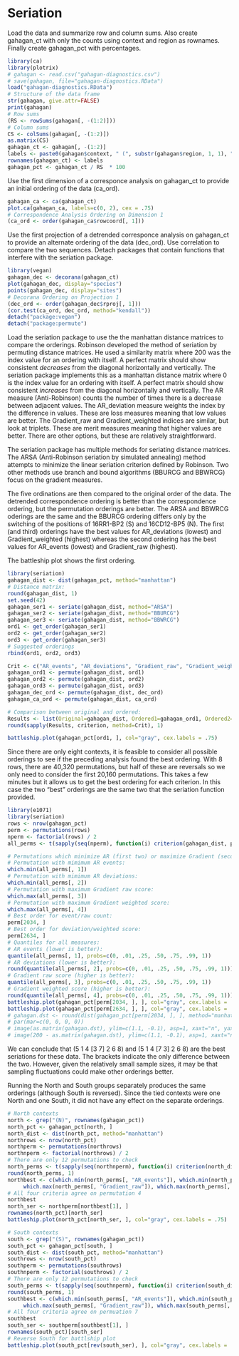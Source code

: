 # Seriation

Load the data and summarize row and column sums. Also create gahagan_ct with only the counts using context and region as rownames. Finally create gahagan_pct with percentages.

```r
library(ca)
library(plotrix)
# gahagan <- read.csv("gahagan-diagnostics.csv")
# save(gahagan, file="gahagan-diagnostics.RData")
load("gahagan-diagnostics.RData")
# Structure of the data frame
str(gahagan, give.attr=FALSE)
print(gahagan)
# Row sums
(RS <- rowSums(gahagan[, -(1:2)]))
# Column sums
CS <- colSums(gahagan[, -(1:2)])
as.matrix(CS)
gahagan_ct <- gahagan[, -(1:2)]
labels <- paste0(gahagan$context, " (", substr(gahagan$region, 1, 1), ")")
rownames(gahagan_ct) <- labels
gahagan_pct <- gahagan_ct / RS  * 100
```

Use the first dimension of a corresponce analysis on gahagan_ct to provide an initial ordering of the data (ca_ord).

```r
gahagan_ca <- ca(gahagan_ct)
plot.ca(gahagan_ca, labels=c(0, 2), cex = .75)
# Correspondence Analysis Ordering on Dimension 1
(ca_ord <- order(gahagan_ca$rowcoord[, 1]))
```

Use the first projection of a detrended corresponce analysis on gahagan_ct to provide an alternate ordering of the data (dec_ord). Use correlation to compare the two sequences. Detach packages that contain functions that interfere with the seriation package.

```r
library(vegan)
gahagan_dec <- decorana(gahagan_ct)
plot(gahagan_dec, display="species")
points(gahagan_dec, display="sites")
# Decorana Ordering on Projection 1
(dec_ord <- order(gahagan_dec$rproj[, 1]))
(cor.test(ca_ord, dec_ord, method="kendall"))
detach("package:vegan")
detach("package:permute")
```

Load the seriation package to use the the manhattan distance matrices to compare the orderings. Robinson developed the method of seriation by permuting distance matrices. He used a similarity matrix where 200 was the index value for an ordering with itself. A perfect matrix should show consistent *decreases* from the diagonal horizontally and vertically. The seriation package implements this as a manhattan distance matrix where 0 is the index value for an ordering with itself. A perfect matrix should show consistent *increases* from the diagonal horizontally and vertically. The AR measure (Anti-Robinson) counts the number of times there is a decrease between adjacent values. The AR_deviation measure weights the index by the difference in values. These are loss measures meaning that low values are better. The Gradient_raw and Gradient_weighted indices are similar, but look at triplets. These are merit measures meaning that higher values are better. There are other options, but these are relatively straightforward.

The seriation package has multiple methods for seriating distance matrices. The ARSA (Anti-Robinson seriation by simulated annealing) method attempts to minimize the linear seriation criterion defined by Robinson. Two other methods use branch and bound algorithms (BBURCG and BBWRCG) focus on the gradient measures.

The five ordinations are then compared to the original order of the data. The detrended correspondence ordering is better than the correspondence ordering, but the permutation orderings are better. The ARSA and BBWRCG oderings are the same and the BBURCG ordering differs only by the switching of the positions of 16RR1-BP2 (S) and 16CD12-BP5 (N). The first (and third) orderings have the best values for AR_deviations (lowest) and Gradient_weighted (highest) whereas the second ordering has the best values for AR_events (lowest) and Gradient_raw (highest).

The battleship plot shows the first ordering. 

```r
library(seriation)
gahagan_dist <- dist(gahagan_pct, method="manhattan")
# Distance matrix:
round(gahagan_dist, 1)
set.seed(42)
gahagan_ser1 <- seriate(gahagan_dist, method="ARSA")
gahagan_ser2 <- seriate(gahagan_dist, method="BBURCG")
gahagan_ser3 <- seriate(gahagan_dist, method="BBWRCG")
ord1 <- get_order(gahagan_ser1)
ord2 <- get_order(gahagan_ser2)
ord3 <- get_order(gahagan_ser3)
# Suggested orderings
rbind(ord1, ord2, ord3)

Crit <- c("AR_events", "AR_deviations", "Gradient_raw", "Gradient_weighted")
gahagan_ord1 <- permute(gahagan_dist, ord1)
gahagan_ord2 <- permute(gahagan_dist, ord2)
gahagan_ord3 <- permute(gahagan_dist, ord3)
gahagan_dec_ord <- permute(gahagan_dist, dec_ord)
gahagan_ca_ord <- permute(gahagan_dist, ca_ord)

# Comparison between original and ordered:
Results <- list(Original=gahagan_dist, Ordered1=gahagan_ord1, Ordered2=gahagan_ord2, Ordered3=gahagan_ord3, CA=gahagan_ca_ord, DEC=gahagan_dec_ord)
round(sapply(Results, criterion, method=Crit), 1)

battleship.plot(gahagan_pct[ord1, ], col="gray", cex.labels = .75)
```

Since there are only eight contexts, it is feasible to consider all possible orderings to see if the preceding analysis found the best ordering. With 8 rows, there are 40,320 permutations, but half of these are reversals so we only need to consider the first 20,160 permutations. This takes a few minutes but it allows us to get the best ordering for each criterion. In this case the two "best" orderings are the same two that the seriation function provided.

```r
library(e1071)
library(seriation)
rows <- nrow(gahagan_pct)
perm <- permutations(rows)
nperm <- factorial(rows) / 2
all_perms <- t(sapply(seq(nperm), function(i) criterion(gahagan_dist, perm[i,], method=Crit)))

# Permutations which minimize AR (first two) or maximize Gradient (second two) measures:
# Permutation with mimimum AR events:
which.min(all_perms[, 1])
# Permutation with mimimum AR deviations:
which.min(all_perms[, 2])
# Permutation with maximum Gradient raw score:
which.max(all_perms[, 3])
# Permutation with maximum Gradient weighted score:
which.max(all_perms[, 4])
# Best order for event/raw count:
perm[2034, ]
# Best order for deviation/weighted score:
perm[2634, ]
# Quantiles for all measures:
# AR events (lower is better):
quantile(all_perms[, 1], probs=c(0, .01, .25, .50, .75, .99, 1))
# AR deviations (lower is better):
round(quantile(all_perms[, 2], probs=c(0, .01, .25, .50, .75, .99, 1)))
# Gradient raw score (higher is better):
quantile(all_perms[, 3], probs=c(0, .01, .25, .50, .75, .99, 1))
# Gradient weighted score (higher is better):
round(quantile(all_perms[, 4], probs=c(0, .01, .25, .50, .75, .99, 1)))
battleship.plot(gahagan_pct[perm[2034, ], ], col="gray", cex.labels = .75)
battleship.plot(gahagan_pct[perm[2634, ], ], col="gray", cex.labels = .75)
# gahagan.dst <- round(dist(gahagan_pct[perm[2034, ], ], method="manhattan", diag=TRUE, upper=TRUE), 1)
# par(mar=c(0, 0, 0, 0))
# image(as.matrix(gahagan.dst), ylim=c(1.1, -0.1), asp=1, xaxt="n", yaxt="n", frame.plot=FALSE)
# image(200 - as.matrix(gahagan.dst), ylim=c(1.1, -0.1), asp=1, xaxt="n", yaxt="n", frame.plot=FALSE)
```

We can conclude that (5 1 4 [3 7] 2 6 8) and (5 1 4 [7 3] 2 6 8) are the best seriations for these data. The brackets indicate the only difference between the two. However, given the relatively small sample sizes, it may be that sampling fluctuations could make other orderings better. 

Running the North and South groups separately produces the same orderings (although South is reversed). Since the tied contexts were one North and one South, it did not have any effect on the separate orderings.

```r

# North contexts
north <- grep("(N)", rownames(gahagan_pct))
north_pct <- gahagan_pct[north, ]
north_dist <- dist(north_pct, method="manhattan")
northrows <- nrow(north_pct)
northperm <- permutations(northrows)
northnperm <- factorial(northrows) / 2
# There are only 12 permutations to check
north_perms <- t(sapply(seq(northnperm), function(i) criterion(north_dist, northperm[i,], method=Crit)))
round(north_perms, 1)
northbest <- c(which.min(north_perms[, "AR_events"]), which.min(north_perms[, "AR_deviations"]),
     which.max(north_perms[, "Gradient_raw"]), which.max(north_perms[, "Gradient_weighted"]))
# All four criteria agree on permutation 4
northbest
north_ser <- northperm[northbest[1], ]
rownames(north_pct)[north_ser]
battleship.plot(north_pct[north_ser, ], col="gray", cex.labels = .75)

# South contexts
south <- grep("(S)", rownames(gahagan_pct))
south_pct <- gahagan_pct[south, ]
south_dist <- dist(south_pct, method="manhattan")
southrows <- nrow(south_pct)
southperm <- permutations(southrows)
southnperm <- factorial(southrows) / 2
# There are only 12 permutations to check
south_perms <- t(sapply(seq(southnperm), function(i) criterion(south_dist, southperm[i,], method=Crit)))
round(south_perms, 1)
southbest <- c(which.min(south_perms[, "AR_events"]), which.min(south_perms[, "AR_deviations"]),
     which.max(south_perms[, "Gradient_raw"]), which.max(south_perms[, "Gradient_weighted"]))
# All four criteria agree on permuation 7
southbest
south_ser <- southperm[southbest[1], ]
rownames(south_pct)[south_ser]
# Reverse South for battlship plot
battleship.plot(south_pct[rev(south_ser), ], col="gray", cex.labels = .75)
```


